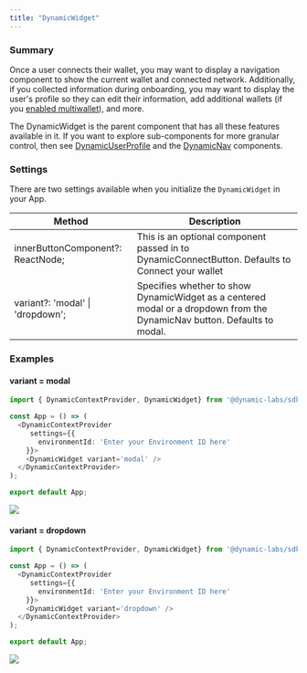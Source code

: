 ```yaml
---
title: "DynamicWidget"
---
```


### Summary

Once a user connects their wallet, you may want to display a navigation component to show the current wallet and connected network. Additionally, if you collected information during onboarding, you may want to display the user's profile so they can edit their information, add additional wallets (if you [enabled multiwallet](/docs/multi-wallet)), and more. 

The DynamicWidget is the parent component that has all these features available in it. If you want to explore sub-components for more granular control, then see [DynamicUserProfile](/docs/dynamicwidgetcontent) and the [DynamicNav](/docs/dynamicwidgetnav) components.

### Settings

There are two settings available when you initialize the `DynamicWidget` in your App.

| Method                            | Description                                                                                                              |
| --------------------------------- | ------------------------------------------------------------------------------------------------------------------------ |
| innerButtonComponent?: ReactNode; | This is an optional component passed in to DynamicConnectButton. Defaults to Connect your wallet                         |
| variant?: 'modal' \| 'dropdown';  | Specifies whether to show DynamicWidget as a centered modal or a dropdown from the DynamicNav button. Defaults to modal. |

### Examples

#### variant = modal

```TypeScript
import { DynamicContextProvider, DynamicWidget} from '@dynamic-labs/sdk-react';

const App = () => (
  <DynamicContextProvider
     settings={{
       environmentId: 'Enter your Environment ID here'
    }}>
    <DynamicWidget variant='modal' /> 
  </DynamicContextProvider>
);

export default App;
```

<img src="/images/DynamicWidgetVariantModal.gif" />

#### variant = dropdown

```TypeScript
import { DynamicContextProvider, DynamicWidget} from '@dynamic-labs/sdk-react';

const App = () => (
  <DynamicContextProvider
     settings={{
       environmentId: 'Enter your Environment ID here'
    }}>
    <DynamicWidget variant='dropdown' /> 
  </DynamicContextProvider>
);

export default App;
```

<img src="/images/DynamicWidgetVariantDropdown.gif" />